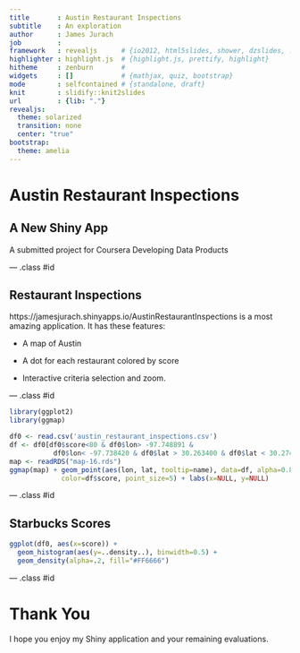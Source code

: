 ```yaml
---
title       : Austin Restaurant Inspections
subtitle    : An exploration
author      : James Jurach
job         : 
framework   : revealjs      # {io2012, html5slides, shower, dzslides, ...}
highlighter : highlight.js  # {highlight.js, prettify, highlight}
hitheme     : zenburn       # 
widgets     : []            # {mathjax, quiz, bootstrap}
mode        : selfcontained # {standalone, draft}
knit        : slidify::knit2slides
url         : {lib: "."}
revealjs:
  theme: solarized
  transition: none
  center: "true"
bootstrap:
  theme: amelia
---
```


# Austin Restaurant Inspections

## A New Shiny App

A submitted project for Coursera Developing Data Products

--- .class #id 


## Restaurant Inspections

https://jamesjurach.shinyapps.io/AustinRestaurantInspections
is a most amazing application. It has these features:

* A map of Austin

* A dot for each restaurant colored by score

* Interactive criteria selection and zoom.

--- .class #id 

```r
library(ggplot2)
library(ggmap)
```
```r
df0 <- read.csv('austin_restaurant_inspections.csv')
df <- df0[df0$score<80 & df0$lon> -97.748891 &
           df0$lon< -97.738420 & df0$lat > 30.263400 & df0$lat < 30.274056,]
map <- readRDS("map-16.rds")
ggmap(map) + geom_point(aes(lon, lat, tooltip=name), data=df, alpha=0.8,
             color=df$score, point_size=5) + labs(x=NULL, y=NULL)
```

--- .class #id 

## Starbucks Scores

```r
ggplot(df0, aes(x=score)) +
  geom_histogram(aes(y=..density..), binwidth=0.5) +
  geom_density(alpha=.2, fill="#FF6666")
```

--- .class #id

# Thank You

I hope you enjoy my Shiny application and your remaining evaluations.

